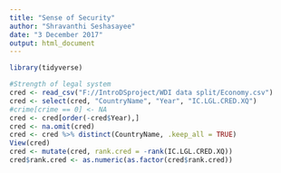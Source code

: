 ```yaml
---
title: "Sense of Security"
author: "Shravanthi Seshasayee"
date: "3 December 2017"
output: html_document
---
```

```r
library(tidyverse)
```


```r
#Strength of legal system
cred <- read_csv("F://IntroDSproject/WDI data split/Economy.csv")
cred <- select(cred, "CountryName", "Year", "IC.LGL.CRED.XQ")
#crime[crime == 0] <- NA
cred <- cred[order(-cred$Year),]
cred <- na.omit(cred)
cred <- cred %>% distinct(CountryName, .keep_all = TRUE)
View(cred)
cred <- mutate(cred, rank.cred = -rank(IC.LGL.CRED.XQ))
cred$rank.cred <- as.numeric(as.factor(cred$rank.cred))
```